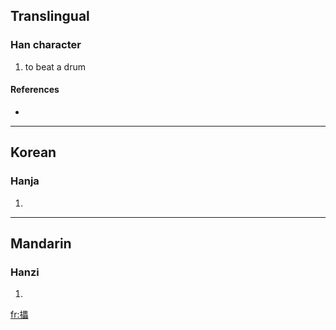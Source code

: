 ==Translingual==

===Han character===
{{Han char|rn=64|rad=手|as=15|sn=18|four=|canj=手田田田 (QWWW)}}

# to beat a drum

====References====
* {{Han ref|kx=0461.360|dkj=12929|dj=0811.080|hdz=31980.070|uh=6502|ud=25858}}

----

==Korean==

===Hanja===
{{ko-hanja|hangeul=롱>농|eumhun=|rv=rong>nong|mr=rong>nong|y=long>nong}}

# {{defn|Korean}}

----

==Mandarin==

===Hanzi===
{{cmn-hanzi|pin=[[lèi]] ([[lei4]])|wg=lei<sup>4</sup>}}

# {{defn|Mandarin}}

[[fr:攂]]